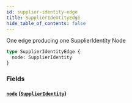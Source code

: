 ```yaml
---
id: supplier-identity-edge
title: SupplierIdentityEdge
hide_table_of_contents: false
---
```



One edge producing one SupplierIdentity Node

```graphql
type SupplierIdentityEdge {
  node: SupplierIdentity
}
```


### Fields

#### [`node`](#) ([`SupplierIdentity`](/supply/api/graphql-admin/reference/objects/supplier-identity))






